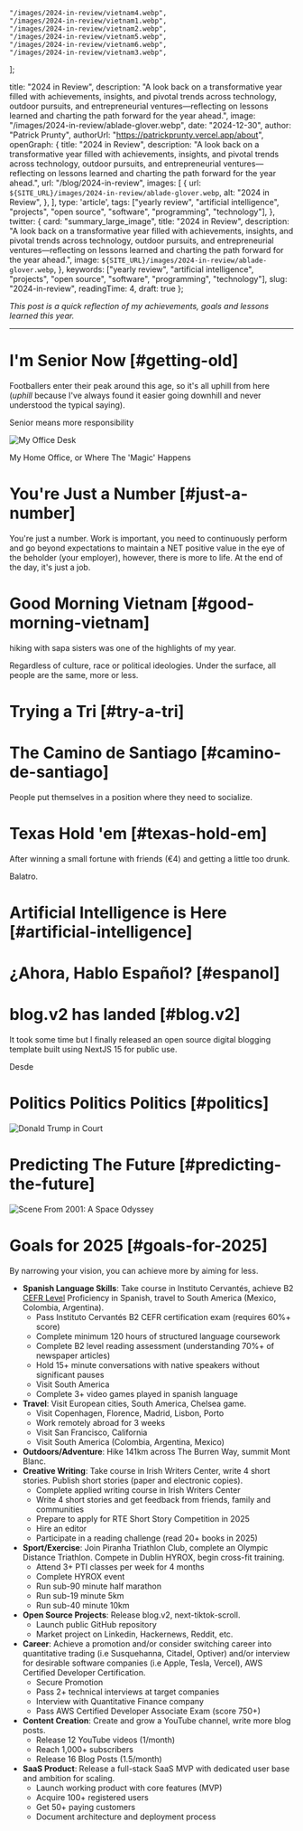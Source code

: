 
    "/images/2024-in-review/vietnam4.webp",
    "/images/2024-in-review/vietnam1.webp",
    "/images/2024-in-review/vietnam2.webp",
    "/images/2024-in-review/vietnam5.webp",
    "/images/2024-in-review/vietnam6.webp",
    "/images/2024-in-review/vietnam3.webp",
];

  title: "2024 in Review",
  description: "A look back on a transformative year filled with achievements, insights, and pivotal trends across technology, outdoor pursuits, and entrepreneurial ventures—reflecting on lessons learned and charting the path forward for the year ahead.",
  image: "/images/2024-in-review/ablade-glover.webp",
  date: "2024-12-30",
  author: "Patrick Prunty",
  authorUrl: "https://patrickprunty.vercel.app/about",
  openGraph: {
    title: "2024 in Review",
    description: "A look back on a transformative year filled with achievements, insights, and pivotal trends across technology, outdoor pursuits, and entrepreneurial ventures—reflecting on lessons learned and charting the path forward for the year ahead.",
    url: "/blog/2024-in-review",
    images: [
      {
        url: `${SITE_URL}/images/2024-in-review/ablade-glover.webp`,
        alt: "2024 in Review",
      },
    ],
    type: 'article',
    tags: ["yearly review", "artificial intelligence", "projects", "open source", "software", "programming", "technology"],
  },
  twitter: {
    card: "summary_large_image",
    title: "2024 in Review",
    description: "A look back on a transformative year filled with achievements, insights, and pivotal trends across technology, outdoor pursuits, and entrepreneurial ventures—reflecting on lessons learned and charting the path forward for the year ahead.",
    image: `${SITE_URL}/images/2024-in-review/ablade-glover.webp`,
  },
  keywords: ["yearly review", "artificial intelligence", "projects", "open source", "software", "programming", "technology"],
  slug: "2024-in-review",
  readingTime: 4,
  draft: true
};

*This post is a quick reflection of my achievements, goals and lessons learned this year.*

***

# I'm Senior Now [#getting-old]

Footballers enter their peak around this age, so it's all uphill from here (*uphill* because I've always found it
easier going downhill and never understood the typical saying).

Senior means more responsibility

![My Office Desk](/images/2024-in-review/desk.webp)
<Caption>My Home Office, or Where The 'Magic' Happens</Caption>

# You're Just a Number [#just-a-number]

You're just a number. Work is important, you need to continuously perform and go beyond expectations to maintain a NET
positive value in the eye of the beholder (your employer), however, there is more to life. At the end of the day, it's just a job.

# Good Morning Vietnam [#good-morning-vietnam]

hiking with sapa sisters was one of the highlights of my year.

<PhotoGrid images={vietnamImages} />

Regardless of culture, race or political ideologies. Under the surface, all people are the same, more or less.

# Trying a Tri [#try-a-tri]

<Strava activityId="12229188198"/>

# The Camino de Santiago [#camino-de-santiago]

People put themselves in a position where they need to socialize.

# Texas Hold 'em [#texas-hold-em]

After winning a small fortune with friends (€4) and getting a little too drunk.

Balatro.

# Artificial Intelligence is Here [#artificial-intelligence]

# ¿Ahora, Hablo Español? [#espanol]

# blog.v2 has landed [#blog.v2]


It took some time but I finally released an open source digital blogging template built using NextJS 15 for public
use.

Desde

# Politics Politics Politics [#politics]

![Donald Trump in Court](/images/2024-in-review/trump.webp)

# Predicting The Future [#predicting-the-future]

![Scene From 2001: A Space Odyssey](/images/space-odyssey.webp)


# Goals for 2025 [#goals-for-2025]

By narrowing your vision, you can achieve more by aiming for less.

* **Spanish Language Skills**: Take course in Instituto Cervantés, achieve B2 [CEFR Level](https://www.coe.int/en/web/common-european-framework-reference-languages/level-descriptions) Proficiency in Spanish, travel to South America (Mexico, Colombia, Argentina).
    - Pass Instituto Cervantés B2 CEFR certification exam (requires 60%+ score)
    - Complete minimum 120 hours of structured language coursework
    - Complete B2 level reading assessment (understanding 70%+ of newspaper articles)
    - Hold 15+ minute conversations with native speakers without significant pauses
    - Visit South America
    - Complete 3+ video games played in spanish language
* **Travel**: Visit European cities, South America, Chelsea game.
    - Visit Copenhagen, Florence, Madrid, Lisbon, Porto
    - Work remotely abroad for 3 weeks
    - Visit San Francisco, California
    - Visit South America (Colombia, Argentina, Mexico)
* **Outdoors/Adventure**: Hike 141km across The Burren Way, summit Mont Blanc.
* **Creative Writing**: Take course in Irish Writers Center, write 4 short stories. Publish short stories (paper and electronic copies).
    - Complete applied writing course in Irish Writers Center
    - Write 4 short stories and get feedback from friends, family and communities
    - Prepare to apply for RTE Short Story Competition in 2025
    - Hire an editor
    - Participate in a reading challenge (read 20+ books in 2025)
* **Sport/Exercise**: Join Piranha Triathlon Club, complete an Olympic Distance Triathlon. Compete in Dublin HYROX, begin
cross-fit training.
    - Attend 3+ PTI classes per week for 4 months
    - Complete HYROX event
    - Run sub-90 minute half marathon
    - Run sub-19 minute 5km
    - Run sub-40 minute 10km
* **Open Source Projects**: Release blog.v2, next-tiktok-scroll.
    - Launch public GitHub repository
    - Market project on Linkedin, Hackernews, Reddit, etc.
* **Career**: Achieve a promotion and/or consider switching career into quantitative trading (i.e Susquehanna, Citadel, Optiver) and/or interview for
desirable software companies (i.e Apple, Tesla, Vercel), AWS Certified Developer Certification.
    - Secure Promotion
    - Pass 2+ technical interviews at target companies
    - Interview with Quantitative Finance company
    - Pass AWS Certified Developer Associate Exam (score 750+)
* **Content Creation**: Create and grow a YouTube channel, write more blog posts.
    - Release 12 YouTube videos (1/month)
    - Reach 1,000+ subscribers
    - Release 16 Blog Posts (1.5/month)
* **SaaS Product**: Release a full-stack SaaS MVP with dedicated user base and ambition for scaling.
    - Launch working product with core features (MVP)
    - Acquire 100+ registered users
    - Get 50+ paying customers
    - Document architecture and deployment process